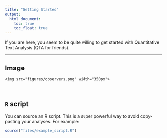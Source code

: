 ```yaml
---
title: "Getting Started"
output:
  html_document:
    toc: true
    toc_float: true
---
```


If you are here, you seem to be quite willing to get started with Quantitative Text Analysis (QTA for friends).

----

## Image

`<img src="figures/observers.png" width="350px">`  

<br>

## `R` script

You can source an R script. This is a super powerful way to avoid copy-pasting your analyses. For example: 

```r
source("files/example_script.R")
```

